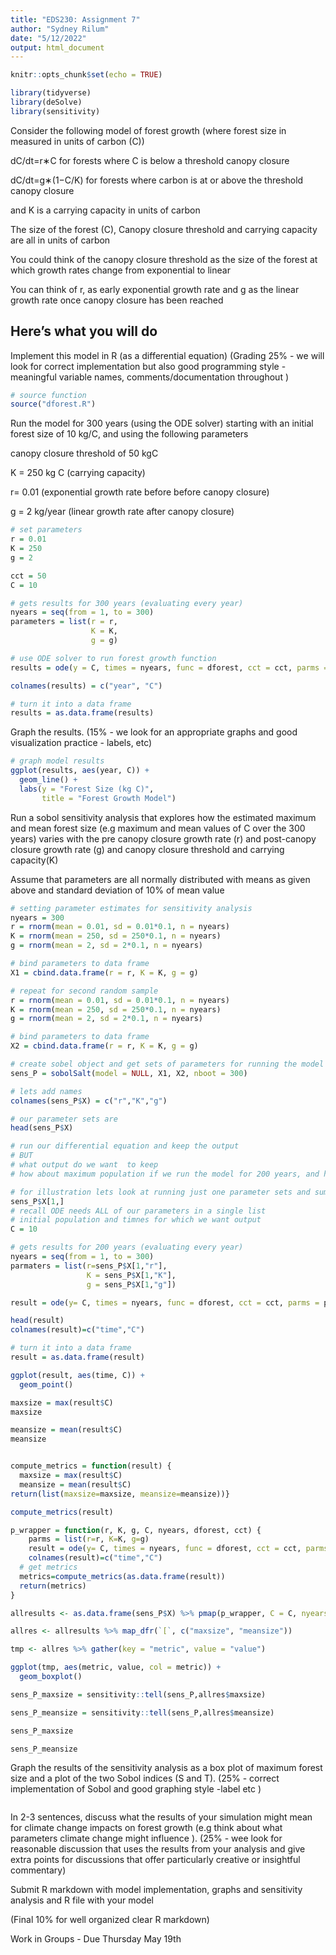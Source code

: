```yaml
---
title: "EDS230: Assignment 7"
author: "Sydney Rilum"
date: "5/12/2022"
output: html_document
---
```


```r
knitr::opts_chunk$set(echo = TRUE)

library(tidyverse)
library(deSolve)
library(sensitivity)
```

Consider the following model of forest growth (where forest size in measured in units of carbon (C))

dC/dt=r∗C for forests where C is below a threshold canopy closure

dC/dt=g∗(1−C/K) for forests where carbon is at or above the threshold canopy closure

and K is a carrying capacity in units of carbon

The size of the forest (C), Canopy closure threshold and carrying capacity are all in units of carbon

You could think of the canopy closure threshold as the size of the forest at which growth rates change from exponential to linear

You can think of r, as early exponential growth rate and g as the linear growth rate once canopy closure has been reached

## Here’s what you will do

Implement this model in R (as a differential equation) (Grading 25% - we will look for correct implementation but also good programming style - meaningful variable names, comments/documentation throughout )

```r
# source function
source("dforest.R")
```

Run the model for 300 years (using the ODE solver) starting with an initial forest size of 10 kg/C, and using the following parameters

canopy closure threshold of 50 kgC

K = 250 kg C (carrying capacity)

r= 0.01 (exponential growth rate before before canopy closure)

g = 2 kg/year (linear growth rate after canopy closure)

```r
# set parameters
r = 0.01
K = 250
g = 2

cct = 50
C = 10

# gets results for 300 years (evaluating every year)
nyears = seq(from = 1, to = 300)
parameters = list(r = r,
                  K = K,
                  g = g)

# use ODE solver to run forest growth function
results = ode(y = C, times = nyears, func = dforest, cct = cct, parms = parameters) 

colnames(results) = c("year", "C")

# turn it into a data frame
results = as.data.frame(results)
```


Graph the results. (15% - we look for an appropriate graphs and good visualization practice - labels, etc)

```r
# graph model results 
ggplot(results, aes(year, C)) +
  geom_line() +
  labs(y = "Forest Size (kg C)",
       title = "Forest Growth Model")
```

Run a sobol sensitivity analysis that explores how the estimated maximum and mean forest size (e.g maximum and mean values of C over the 300 years) varies with the pre canopy closure growth rate (r) and post-canopy closure growth rate (g) and canopy closure threshold and carrying capacity(K)

Assume that parameters are all normally distributed with means as given above and standard deviation of 10% of mean value

```r
# setting parameter estimates for sensitivity analysis
nyears = 300
r = rnorm(mean = 0.01, sd = 0.01*0.1, n = nyears)
K = rnorm(mean = 250, sd = 250*0.1, n = nyears)
g = rnorm(mean = 2, sd = 2*0.1, n = nyears)

# bind parameters to data frame
X1 = cbind.data.frame(r = r, K = K, g = g)

# repeat for second random sample
r = rnorm(mean = 0.01, sd = 0.01*0.1, n = nyears)
K = rnorm(mean = 250, sd = 250*0.1, n = nyears)
g = rnorm(mean = 2, sd = 2*0.1, n = nyears)

# bind parameters to data frame
X2 = cbind.data.frame(r = r, K = K, g = g)

# create sobel object and get sets of parameters for running the model
sens_P = sobolSalt(model = NULL, X1, X2, nboot = 300)

# lets add names 
colnames(sens_P$X) = c("r","K","g")

# our parameter sets are
head(sens_P$X)
```

```r
# run our differential equation and keep the output
# BUT
# what output do we want  to keep
# how about maximum population if we run the model for 200 years, and how many years to get to the carrying capacity

# for illustration lets look at running just one parameter sets and summarizing results
sens_P$X[1,]
# recall ODE needs ALL of our parameters in a single list 
# initial population and timnes for which we want output 
C = 10

# gets results for 200 years (evaluating every year)
nyears = seq(from = 1, to = 300)
parmaters = list(r=sens_P$X[1,"r"], 
                 K = sens_P$X[1,"K"],
                 g = sens_P$X[1,"g"])

result = ode(y= C, times = nyears, func = dforest, cct = cct, parms = parameters)

head(result)
colnames(result)=c("time","C")

# turn it into a data frame
result = as.data.frame(result)

ggplot(result, aes(time, C)) + 
  geom_point()
```

```r
maxsize = max(result$C)
maxsize

meansize = mean(result$C)
meansize


compute_metrics = function(result) {
  maxsize = max(result$C)
  meansize = mean(result$C)
return(list(maxsize=maxsize, meansize=meansize))}

compute_metrics(result)

p_wrapper = function(r, K, g, C, nyears, dforest, cct) {
    parms = list(r=r, K=K, g=g)
    result = ode(y= C, times = nyears, func = dforest, cct = cct, parms = parms)
    colnames(result)=c("time","C")
  # get metrics
  metrics=compute_metrics(as.data.frame(result))
  return(metrics)
}

allresults <- as.data.frame(sens_P$X) %>% pmap(p_wrapper, C = C, nyears=nyears, dforest=dforest, cct=cct)

allres <- allresults %>% map_dfr(`[`, c("maxsize", "meansize"))

tmp <- allres %>% gather(key = "metric", value = "value")

ggplot(tmp, aes(metric, value, col = metric)) +
  geom_boxplot()
```

```r
sens_P_maxsize = sensitivity::tell(sens_P,allres$maxsize)

sens_P_meansize = sensitivity::tell(sens_P,allres$meansize)

sens_P_maxsize

sens_P_meansize
```



Graph the results of the sensitivity analysis as a box plot of maximum forest size and a plot of the two Sobol indices (S and T). (25% - correct implementation of Sobol and good graphing style -label etc )

```r

```


In 2-3 sentences, discuss what the results of your simulation might mean for climate change impacts on forest growth (e.g think about what parameters climate change might influence ). (25% - wee look for reasonable discussion that uses the results from your analysis and give extra points for discussions that offer particularly creative or insightful commentary)



Submit R markdown with model implementation, graphs and sensitivity analysis and R file with your model

(Final 10% for well organized clear R markdown)

Work in Groups - Due Thursday May 19th